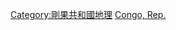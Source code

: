 {{Commonscat|Lakes of the Republic of the Congo}}

[[Category:剛果共和國地理|Category:剛果共和國地理]]
[[Category:非洲各国湖泊|Congo, Rep.]]